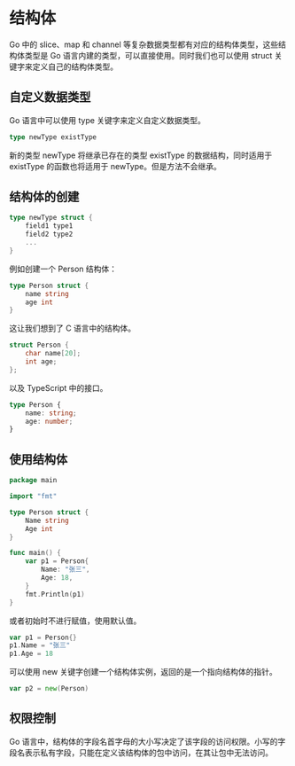 # 结构体

Go 中的 slice、map 和 channel 等复杂数据类型都有对应的结构体类型，这些结构体类型是 Go 语言内建的类型，可以直接使用。同时我们也可以使用 struct 关键字来定义自己的结构体类型。

## 自定义数据类型

Go 语言中可以使用 type 关键字来定义自定义数据类型。

```go
type newType existType
```

新的类型 newType 将继承已存在的类型 existType 的数据结构，同时适用于 existType 的函数也将适用于 newType。但是方法不会继承。

## 结构体的创建

```go
type newType struct {
    field1 type1
    field2 type2
    ...
}
```

例如创建一个 Person 结构体：

```go
type Person struct {
    name string
    age int
}
```

这让我们想到了 C 语言中的结构体。

```c
struct Person {
    char name[20];
    int age;
};
```

以及 TypeScript 中的接口。

```typescript
type Person {
    name: string;
    age: number;
}
```

## 使用结构体

```go
package main

import "fmt"

type Person struct {
    Name string
    Age int
}

func main() {
    var p1 = Person{
        Name: "张三",
        Age: 18,
    }
    fmt.Println(p1)
}
```

或者初始时不进行赋值，使用默认值。

```go
var p1 = Person{}
p1.Name = "张三"
p1.Age = 18
```

可以使用 new 关键字创建一个结构体实例，返回的是一个指向结构体的指针。

```go
var p2 = new(Person)
```

## 权限控制

Go 语言中，结构体的字段名首字母的大小写决定了该字段的访问权限。小写的字段名表示私有字段，只能在定义该结构体的包中访问，在其让包中无法访问。
